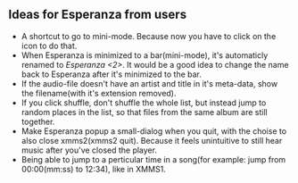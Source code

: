 == Ideas for Esperanza from users ==
* A shortcut to go to mini-mode. Because now you have to click on the icon to do that.
* When Esperanza is minimized to a bar(mini-mode), it's automaticly renamed to ''Esperanza <2>''. It would be a good idea to change the name back to Esperanza  after it's minimized to the bar.
* If the audio-file doesn't have an artist and title in it's meta-data, show the filename(with it's extension removed).
* If you click shuffle, don't shuffle the whole list, but instead jump to random places in the list, so that files from the same album are still together.
* Make Esperanza popup a small-dialog when you quit, with the choise to also close xmms2(xmms2 quit). Because it feels unintuitive to still hear music after you've closed the player.
* Being able to jump to a perticular time in a song(for example: jump from 00:00(mm:ss) to 12:34), like in XMMS1.
